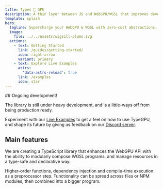 ```yaml
---
title: Types 💜 GPU
description: A thin layer between JS and WebGPU/WGSL that improves development experience and allows for faster iteration.
template: splash
hero:
  tagline: Supercharge your WebGPU & WGSL with zero-cost abstractions, type-safe data transfer and dependency injection.
  image:
    file: ../../assets/wigsill-plums.svg
  actions:
    - text: Getting Started
      link: /guides/getting-started/
      icon: right-arrow
      variant: primary
    - text: Explore Live Examples
      attrs:
        'data-astro-reload': true
      link: /examples
      icon: star
---
```



<Card>
## Ongoing development!

The library is still under heavy development, and is a little-ways off from being production ready.

Experiment with our <a href="/examples" data-astro-reload>Live Examples</a> to get a feel on how to use TypeGPU, and shape its future
by giving us feedback on our <a href="https://discord.com/invite/2gjSqPQc9Q" target="_blank" rel="noopener">Discord server</a>.
</Card>

## Main features

We are creating a TypeScript library that enhances the WebGPU API with the ability to modularly compose
WGSL programs, and manage resources in a type-safe and declarative way.


<CardGrid stagger>
	<Card title="More flexibility at zero runtime cost" icon="star">
		Higher-order functions, dependency injection and compile-time execution as a preprocessor step.
	</Card>
	<Card title="Modular" icon="puzzle">
		Functionality can be spread across files or NPM modules, then combined into a bigger program.
	</Card>
</CardGrid>
